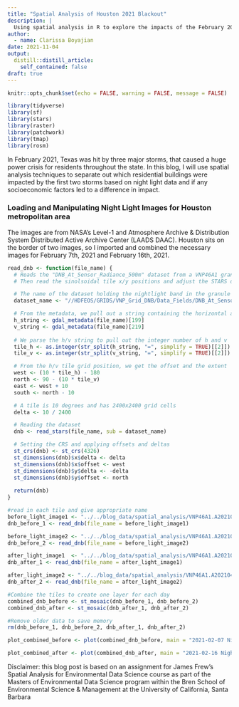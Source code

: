 ```yaml
---
title: "Spatial Analysis of Houston 2021 Blackout"
description: |
  Using spatial analysis in R to explore the impacts of the February 2021 Texas storms on the greater Houston metropolitan area. Specifically looking at impacts on residential buildings and if any socioeconomic factors led to a difference in likelihood of impact. 
author:
  - name: Clarissa Boyajian
date: 2021-11-04
output:
  distill::distill_article:
    self_contained: false
draft: true
---
```



```r
knitr::opts_chunk$set(echo = FALSE, warning = FALSE, message = FALSE)
```

```r
library(tidyverse)
library(sf)
library(stars)
library(raster)
library(patchwork)
library(tmap)
library(rosm)
```

In February 2021, Texas was hit by three major storms, that caused a huge power crisis for residents throughout the state. In this blog, I will use spatial analysis techniques to separate out which residential buildings were impacted by the first two storms based on night light data and if any socioeconomic factors led to a difference in impact.

### Loading and Manipulating Night Light Images for Houston metropolitan area
The images are from NASA’s Level-1 and Atmosphere Archive & Distribution System Distributed Active Archive Center (LAADS DAAC). Houston sits on the border of two images, so I imported and combined the necessary images for February 7th, 2021 and February 16th, 2021. 

```r
read_dnb <- function(file_name) {
  # Reads the "DNB_At_Sensor_Radiance_500m" dataset from a VNP46A1 granule into a STARS object.
  # Then read the sinolsoidal tile x/y positions and adjust the STARS dimensions (extent+delta)

  # The name of the dataset holding the nightlight band in the granule
  dataset_name <- "//HDFEOS/GRIDS/VNP_Grid_DNB/Data_Fields/DNB_At_Sensor_Radiance_500m"

  # From the metadata, we pull out a string containing the horizontal and vertical tile index
  h_string <- gdal_metadata(file_name)[199]
  v_string <- gdal_metadata(file_name)[219]
  
  # We parse the h/v string to pull out the integer number of h and v
  tile_h <- as.integer(str_split(h_string, "=", simplify = TRUE)[[2]])
  tile_v <- as.integer(str_split(v_string, "=", simplify = TRUE)[[2]])

  # From the h/v tile grid position, we get the offset and the extent
  west <- (10 * tile_h) - 180
  north <- 90 - (10 * tile_v)
  east <- west + 10
  south <- north - 10

  # A tile is 10 degrees and has 2400x2400 grid cells
  delta <- 10 / 2400

  # Reading the dataset
  dnb <- read_stars(file_name, sub = dataset_name)

  # Setting the CRS and applying offsets and deltas
  st_crs(dnb) <- st_crs(4326)
  st_dimensions(dnb)$x$delta <- delta
  st_dimensions(dnb)$x$offset <- west
  st_dimensions(dnb)$y$delta <- -delta
  st_dimensions(dnb)$y$offset <- north
  
  return(dnb)
}
```

```r
#read in each tile and give appropriate name
before_light_image1 <- "../../blog_data/spatial_analysis/VNP46A1.A2021038.h08v05.001.2021039064328.h5"
dnb_before_1 <- read_dnb(file_name = before_light_image1)

before_light_image2 <- "../../blog_data/spatial_analysis/VNP46A1.A2021038.h08v06.001.2021039064329.h5"
dnb_before_2 <- read_dnb(file_name = before_light_image2)

after_light_image1  <- "../../blog_data/spatial_analysis/VNP46A1.A2021047.h08v05.001.2021048091106.h5"
dnb_after_1 <- read_dnb(file_name = after_light_image1)

after_light_image2 <- "../../blog_data/spatial_analysis/VNP46A1.A2021047.h08v06.001.2021048091105.h5"
dnb_after_2 <- read_dnb(file_name = after_light_image2)

#Combine the tiles to create one layer for each day
combined_dnb_before <- st_mosaic(dnb_before_1, dnb_before_2)
combined_dnb_after <- st_mosaic(dnb_after_1, dnb_after_2)

#Remove older data to save memory
rm(dnb_before_1, dnb_before_2, dnb_after_1, dnb_after_2)
```

```r
plot_combined_before <- plot(combined_dnb_before, main = "2021-02-07 Night Lights")

plot_combined_after <- plot(combined_dnb_after, main = "2021-02-16 Night Lights")
```





Disclaimer: this blog post is based on an assignment for James Frew's Spatial Analysis for Environmental Data Science course as part of the Masters of Environmental Data Science program within the Bren School of Environmental Science & Management at the University of California, Santa Barbara
